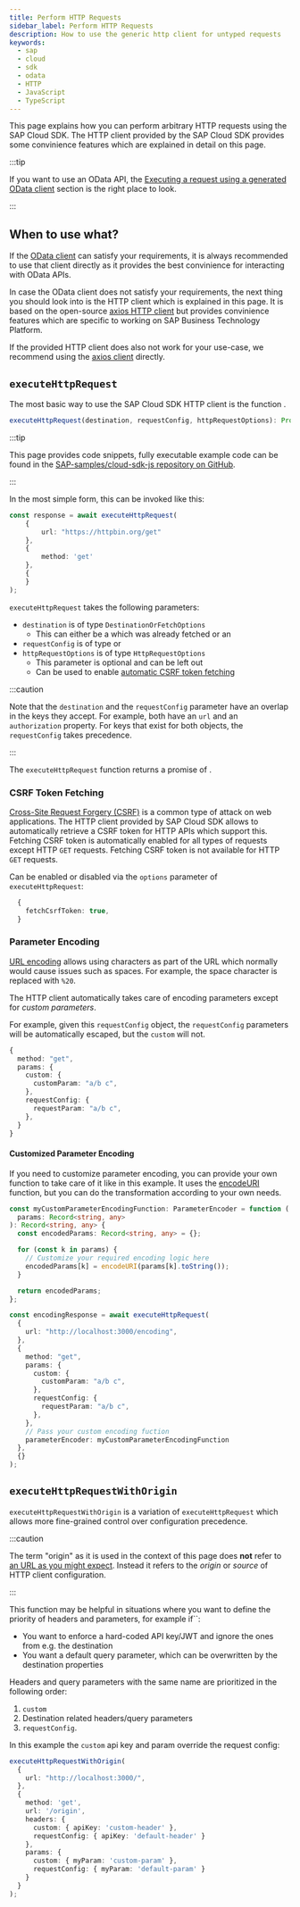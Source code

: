 ```yaml
---
title: Perform HTTP Requests
sidebar_label: Perform HTTP Requests
description: How to use the generic http client for untyped requests
keywords:
  - sap
  - cloud
  - sdk
  - odata
  - HTTP
  - JavaScript
  - TypeScript
---
```



This page explains how you can perform arbitrary HTTP requests using the SAP Cloud SDK.
The HTTP client provided by the SAP Cloud SDK provides some convinience features which are explained in detail on this page.

<!-- Prettier doesn't change this, cf https://docusaurus.io/docs/markdown-features/admonitions#usage-with-prettier -->
:::tip

If you want to use an OData API, the [Executing a request using a generated OData client](../odata/execute-odata-request.mdx) section is the right place to look.

:::

## When to use what?

If the [OData client](../odata/execute-odata-request.mdx) can satisfy your requirements, it is always recommended to use that client directly as it provides the best convinience for interacting with OData APIs.

In case the OData client does not satisfy your requirements, the next thing you should look into is the HTTP client which is explained in this page.
It is based on the open-source [axios HTTP client](https://axios-http.com) but provides convinience features which are specific to working on SAP Business Technology Platform.

If the provided HTTP client does also not work for your use-case, we recommend using the [axios client](https://axios-http.com/docs/example) directly.

## `executeHttpRequest`

The most basic way to use the SAP Cloud SDK HTTP client is the function <LinkToLatestJsApiDocs slug="functions/sap_cloud_sdk_http_client.executeHttpRequest" name="executeHttpRequest" />.

```ts
executeHttpRequest(destination, requestConfig, httpRequestOptions): Promise<HttpResponse>;
```

<!-- Prettier doesn't change this, cf https://docusaurus.io/docs/markdown-features/admonitions#usage-with-prettier -->
:::tip

This page provides code snippets, fully executable example code can be found in the [SAP-samples/cloud-sdk-js repository on GitHub](https://github.com/SAP-samples/cloud-sdk-js/tree/http-client-sample/samples/http-client-examples).

:::

In the most simple form, this can be invoked like this:

```ts
const response = await executeHttpRequest(
    {
        url: "https://httpbin.org/get"
    },
    {
        method: 'get'
    },
    {
    }
);
```

`executeHttpRequest` takes the following parameters:

- `destination` is of type `DestinationOrFetchOptions`
  - This can either be a <LinkToLatestJsApiDocs slug="interfaces/sap_cloud_sdk_connectivity.Destination" name="destination object" /> which was already fetched or an <LinkToLatestJsApiDocs slug="interfaces/sap_cloud_sdk_connectivity.DestinationFetchOptions" name="object containing a destination name and an optional JWT" />
- `requestConfig` is of type <LinkToLatestJsApiDocs slug="types/sap_cloud_sdk_http_client.HttpRequestConfig" name="HttpRequestConfig" /> or <LinkToLatestJsApiDocs slug="types/sap_cloud_sdk_http_client.HttpRequestConfigWithOrigin" name="HttpRequestConfigWithOrigin" />
- `httpRequestOptions` is of type `HttpRequestOptions`
  - This parameter is optional and can be left out
  - Can be used to enable [automatic CSRF token fetching](#csrf-token-fetching)

<!-- Prettier doesn't change this, cf https://docusaurus.io/docs/markdown-features/admonitions#usage-with-prettier -->
:::caution

Note that the `destination` and the `requestConfig` parameter have an overlap in the keys they accept.
For example, both have an `url` and an `authorization` property.
For keys that exist for both objects, the `requestConfig` takes precedence.

:::

The `executeHttpRequest` function returns a promise of <LinkToLatestJsApiDocs slug="interfaces/sap_cloud_sdk_http_client.HttpResponse" name="HttpResponse" />.

### CSRF Token Fetching

[Cross-Site Request Forgery (CSRF)](https://en.wikipedia.org/wiki/Cross-site_request_forgery) is a common type of attack on web applications.
The HTTP client provided by SAP Cloud SDK allows to automatically retrieve a CSRF token for HTTP APIs which support this.
Fetching CSRF token is automatically enabled for all types of requests except HTTP `GET` requests.
Fetching CSRF token is not available for HTTP `GET` requests.

Can be enabled or disabled via the `options` parameter of `executeHttpRequest`:

```ts
  {
    fetchCsrfToken: true,
  }
```

### Parameter Encoding

[URL encoding](https://en.wikipedia.org/wiki/Percent-encoding) allows using characters as part of the URL which normally would cause issues such as spaces.
For example, the space character is replaced with `%20`.

The HTTP client automatically takes care of encoding parameters except for *custom parameters*.

For example, given this `requestConfig` object, the `requestConfig` parameters will be automatically escaped, but the `custom` will not.

```ts
{
  method: "get",
  params: {
    custom: {
      customParam: "a/b c",
    },
    requestConfig: {
      requestParam: "a/b c",
    },
  }
}
```

#### Customized Parameter Encoding

If you need to customize parameter encoding, you can provide your own function to take care of it like in this example.
It uses the [encodeURI](https://developer.mozilla.org/en-US/docs/Web/JavaScript/Reference/Global_Objects/encodeURI) function, but you can do the transformation according to your own needs.

```ts
const myCustomParameterEncodingFunction: ParameterEncoder = function (
  params: Record<string, any>
): Record<string, any> {
  const encodedParams: Record<string, any> = {};

  for (const k in params) {
    // Customize your required encoding logic here
    encodedParams[k] = encodeURI(params[k].toString());
  }

  return encodedParams;
};

const encodingResponse = await executeHttpRequest(
  {
    url: "http://localhost:3000/encoding",
  },
  {
    method: "get",
    params: {
      custom: {
        customParam: "a/b c",
      },
      requestConfig: {
        requestParam: "a/b c",
      },
    },
    // Pass your custom encoding fuction
    parameterEncoder: myCustomParameterEncodingFunction
  },
  {}
);
```

## `executeHttpRequestWithOrigin`

`executeHttpRequestWithOrigin` is a variation of `executeHttpRequest` which allows more fine-grained control over configuration precedence.

<!-- Prettier doesn't change this, cf https://docusaurus.io/docs/markdown-features/admonitions#usage-with-prettier -->
:::caution

The term "origin" as it is used in the context of this page does **not** refer to [an URL as you might expect](https://developer.mozilla.org/en-US/docs/Glossary/Origin).
Instead it refers to the *origin* or *source* of HTTP client configuration.

:::

This function may be helpful in situations where you want to define the priority of headers and parameters, for example if``:

- You want to enforce a hard-coded API key/JWT and ignore the ones from e.g. the destination
- You want a default query parameter, which can be overwritten by the destination properties

Headers and query parameters with the same name are prioritized in the following order:
1. `custom`
2. Destination related headers/query parameters
3. `requestConfig`.

In this example the `custom` api key and param override the request config:

```ts
executeHttpRequestWithOrigin(
  {
    url: "http://localhost:3000/",
  },
  {
    method: 'get',
    url: '/origin',
    headers: {
      custom: { apiKey: 'custom-header' },
      requestConfig: { apiKey: 'default-header' }
    },
    params: {
      custom: { myParam: 'custom-param' },
      requestConfig: { myParam: 'default-param' }
    }
  }
);
```
